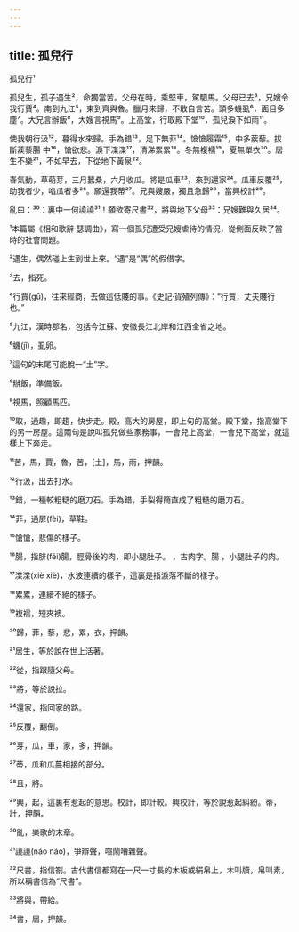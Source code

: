 ```yaml
---
---
---
```

title: 孤兒行
---




孤兒行¹

孤兒生，孤子遇生²，命獨當苦。父母在時，乘堅車，駕駟馬。父母已去³，兄嫂令我行賈⁴。南到九江⁵，東到齊與魯。臘月來歸，不敢自言苦。頭多蟣虱⁶，面目多塵⁷。大兄言辦飯⁸，大嫂言視馬⁹。上高堂，行取殿下堂¹⁰，孤兒淚下如雨¹¹。

使我朝行汲¹²，暮得水來歸。手為錯¹³，足下無菲¹⁴。愴愴履霜¹⁵，中多蒺藜。拔斷蒺藜腸 中¹⁶，愴欲悲。淚下渫渫¹⁷，清涕累累¹⁸。冬無複襦¹⁹，夏無單衣²⁰。居生不樂²¹，不如早去，下從地下黃泉²²。

春氣動，草萌芽，三月蠶桑，六月收瓜。將是瓜車²³，來到還家²⁴。瓜車反覆²⁵，助我者少，啗瓜者多²⁶。願還我蒂²⁷。兄與嫂嚴，獨且急歸²⁸，當興校計²⁹。

亂曰：³⁰：裏中一何譊譊³¹！願欲寄尺書³²，將與地下父母³³：兄嫂難與久居³⁴。

¹本篇屬《相和歌辭·瑟調曲》，寫一個孤兒遭受兄嫂虐待的情況，從側面反映了當時的社會問題。

²遇生，偶然碰上生到世上來。“遇”是“偶”的假借字。

³去，指死。

⁴行賈(gǔ)，往來經商，去做這低賤的事。《史記·貨殖列傳》：“行賈，丈夫賤行也。”

⁵九江，漢時郡名，包括今江蘇、安徽長江北岸和江西全省之地。

⁶蟣(jǐ)，虱卵。

⁷這句的末尾可能脫一“土”字。

⁸辦飯，準備飯。

⁸視馬，照顧馬匹。

¹⁰取，通趣，即趨，快步走。殿，高大的房屋，即上句的高堂。殿下堂，指高堂下的另一房屋。這兩句是說叫孤兒做些家務事，一會兒上高堂，一會兒下高堂，就這樣上下奔走。

¹¹苦，馬，賈，魯，苦，[土]，馬，雨，押韻。

¹²行汲，出去打水。

¹³錯，一種較粗糙的磨刀石。手為錯，手裂得簡直成了粗糙的磨刀石。

¹⁴菲，通屝(fèi)，草鞋。

¹⁵愴愴，悲傷的樣子。

¹⁶腸，指腓(féi)腸，脛骨後的肉，即小腿肚子。 ，古肉字。腸 ，小腿肚子的肉。

¹⁷渫渫(xiè xiè)，水波連續的樣子，這裏是指淚落不斷的樣子。

¹⁸累累，連續不絕的樣子。

¹⁹複襦，短夾襖。

²⁰歸，菲，藜，悲，累，衣，押韻。

²¹居生，等於說在世上活著。

²²從，指跟隨父母。

²³將，等於說拉。

²⁴還家，指回家的路。

²⁵反覆，翻倒。

²⁶芽，瓜，車，家，多，押韻。

²⁷蒂，瓜和瓜蔓相接的部分。

²⁸且，將。

²⁹興，起，這裏有惹起的意思。校計，即計較。興校計，等於說惹起糾紛。蒂，計，押韻。

³⁰亂，樂歌的末章。

³¹譊譊(náo náo)，爭辯聲，喧鬧嘈雜聲。

³²尺書，指信劄。古代書信都寫在一尺一寸長的木板或絹帛上，木叫牘，帛叫素，所以稱書信為“尺書”。

³³將與，帶給。

³⁴書，居，押韻。